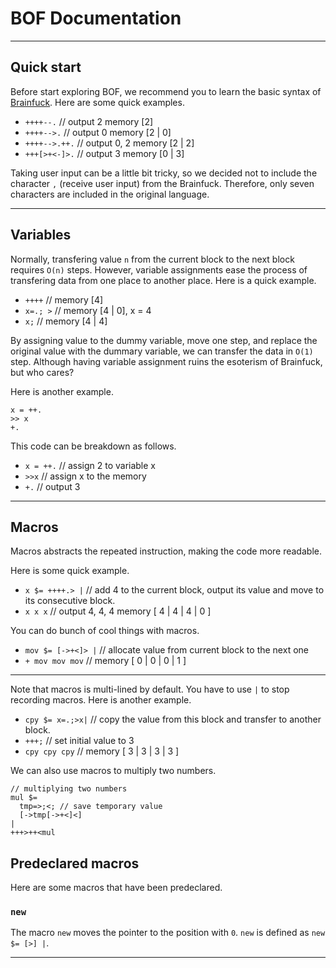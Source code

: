 # BOF Documentation
---
## Quick start
Before start exploring BOF, we recommend you to learn the basic syntax of [<u>Brainfuck</u>](https://en.wikipedia.org/wiki/Brainfuck).
Here are some quick examples.
- `++++--.` // output 2 memory [2]
- `++++-->.` // output 0 memory [2 | 0]
- `++++-->.++.` // output 0, 2 memory [2 | 2]
- `+++[>+<-]>.` // output 3 memory [0 | 3]

Taking user input can be a little bit tricky, so we decided not to include the character `,` (receive user input) from the Brainfuck. Therefore, only seven characters are included in the original language.

---
## Variables
Normally, transfering value `n` from the current block to the next block requires `O(n)` steps. 
However, variable assignments ease the process of transfering data from one place to another place. Here is a quick example.


- `++++` // memory [4]
- `x=.; >` // memory [4 | 0], x = 4
- `x;` // memory [4 | 4]

By assigning value to the dummy variable, move one step, and replace the original value with the dummary variable, we can transfer the data in `O(1)` step. Although having variable assignment ruins the esoterism of Brainfuck, but who cares? 

Here is another example. 

```
x = ++.
>> x
+.
```
This code can be breakdown as follows.
- `x = ++.` // assign 2 to variable x
- `>>x` // assign x to the memory
- `+.` // output 3
---
## Macros
Macros abstracts the repeated instruction, making the code more readable.

Here is some quick example.

- `x $= ++++.> |`  // add 4 to the current block, output its value and move to its consecutive block.
-  `x x x` // output 4, 4, 4 memory [ 4 | 4 | 4 | 0 ]

You can do bunch of cool things with macros.

- `mov $= [->+<]> |` // allocate value from current block to the next one
- `+ mov mov mov` // memory [ 0 | 0 | 0 | 1 ]

---

Note that macros is multi-lined by default. You have to use `|` to stop recording macros. Here is another example.

- `cpy $= x=.;>x|` // copy the value from this block and transfer to another block.
- `+++;` // set initial value to 3
- `cpy cpy cpy` // memory [ 3 | 3 | 3 | 3 ]


We can also use macros to multiply two numbers.
```
// multiplying two numbers 
mul $= 
  tmp=>;<; // save temporary value
  [->tmp[->+<]<]
|
+++>++<mul
```
## Predeclared macros

Here are some macros that have been predeclared. 

### `new` 

The macro `new` moves the pointer to the position with `0`.
`new` is defined as `new $= [>] |`.

---